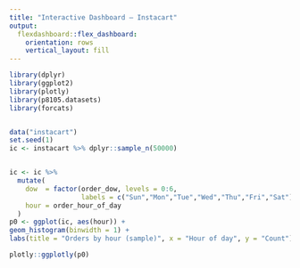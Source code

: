 ```yaml
---
title: "Interactive Dashboard — Instacart"
output:
  flexdashboard::flex_dashboard:
    orientation: rows
    vertical_layout: fill
---
```


```r

library(dplyr)
library(ggplot2)
library(plotly)
library(p8105.datasets)
library(forcats)


data("instacart")
set.seed(1)
ic <- instacart %>% dplyr::sample_n(50000)


ic <- ic %>%
  mutate(
    dow  = factor(order_dow, levels = 0:6,
                  labels = c("Sun","Mon","Tue","Wed","Thu","Fri","Sat")),
    hour = order_hour_of_day
  )
p0 <- ggplot(ic, aes(hour)) +
geom_histogram(binwidth = 1) +
labs(title = "Orders by hour (sample)", x = "Hour of day", y = "Count")

plotly::ggplotly(p0)
```